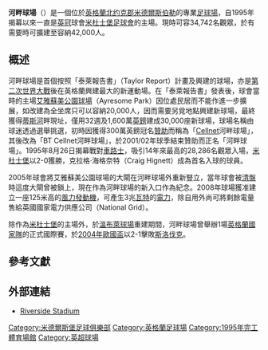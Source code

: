 {{noteTA|G1=EPL|G2=FAcup
|1=zh:米德爾斯伯勒; zh-cn:米德尔斯堡; zh-hk:米杜士堡; zh-tw:米德斯堡
}}
{{Infobox_Stadium 
|  stadium_name      = 河畔球場<br>''Riverside Stadium''
|  nickname          = 
|  image             = [[File:MFC_Riverside_Entrance.JPG|250px]] 
|  caption           = 
|  fullname          = Riverside Stadium
|  location          = [[英格蘭|英格蘭]][[米德爾斯伯勒|米德爾斯伯勒]]
|  built             = 1994年 
|  opened            = 1995年8月26日
|  renovated         = 
|  closed            = 
|  demolished        = 
|  owner             = [[米德爾斯伯勒|米德爾斯伯勒]]市議會 
|  operator          = [[米杜士堡足球會|米杜士堡足球會]]
|  surface           = 草地
|  construction_cost = 1,600万[[英鎊|英鎊]]<ref name="StadiumInfoGazette">{{cite web | url=http://www.gazettelive.co.uk/borofc/clubinfo/ | title=Boro FC Club Information | work=gazettelive.co.uk | accessdate=2007-02-25 | archive-date=2007-06-27 | archive-url=https://web.archive.org/web/20070627050647/http://www.gazettelive.co.uk/borofc/clubinfo/ | dead-url=no }}</ref>
|  architect         = 
|  former_names      = 
|  tenants           = [[米杜士堡足球會|米杜士堡足球會]]<br>(1995年至今)
|  seating_capacity  = 34,742人<ref name="StadiumInfo">{{cite web | url=http://www.mfc.co.uk/page/club/stadium-story/0,,1~2321257,00.html | title=The Riverside Stadium Info | work=MFC.co.uk | accessdate=2014-07-25 | deadurl=yes | archiveurl=https://web.archive.org/web/20140226012458/http://www.mfc.co.uk/page/club/stadium-story/0,,1~2321257,00.html | archivedate=2014-02-26 }}</ref> 
|  dimensions        = 105 x 69 米
}}
'''河畔球場'''（{{lang-en|'''Riverside Stadium'''}}）是一個位於[[英格蘭|英格蘭]][[北约克郡|北约克郡]][[米德爾斯伯勒|米德爾斯伯勒]]的專業[[足球場|足球場]]，自1995年揭幕以來一直是[[英冠|英冠]]球會[[米杜士堡足球會|米杜士堡足球會]]的主場。現時可容34,742名觀眾，於有需要時可擴建至容納42,000人。

==概述==
河畔球場是首個按照「泰萊報告書」（Taylor Report）計畫及興建的球場，亦是[[第二次世界大戰|第二次世界大戰]]後在英格蘭興建最大的新運動場。在「泰萊報告書」發表後，球會當時的主場[[艾雅蘇美公園球場|艾雅蘇美公園球場]]（Ayresome Park）因位處民居而不能作進一步擴展，如改建為全坐席只可以容納20,000人，因而需要另覓地點興建新球場，最終獲得[[蒂斯河|蒂斯河]]畔現址，僅用32週及1,600萬[[英鎊|英鎊]]建成30,000座新球場，球場名稱由球迷透過選舉挑選，初時因獲得300萬英鎊冠名[[贊助|贊助]]而稱為「[[O2|Cellnet]]河畔球場」，其後改為「BT Cellnet河畔球場」，於2001/02年球季結束贊助而正名「河畔球場」。1995年8月26日揭幕戰對[[切尔西足球俱乐部|車路士]]，吸引14年來最高的28,286名觀眾入場，[[米德尔斯堡足球俱乐部|米杜士堡]]以2-0獲勝，克拉格·海格奈特（Craig Hignett）成為首名入球的球員。

2005年球會將艾雅蘇美公園球場的大閘在河畔球場外重新豎立，當年球會被[[清盤|清盤]]時這度大閘曾被鎖上，現在作為河畔球場的新入口作為紀念。2008年球場獲准建立一座125米高的[[風力發動機|風力發動機]]，可產生3兆[[瓦特|瓦特]]的[[電力|電力]]，除自用外尚可將剩餘電量售給英國國家電力供應公司（National Grid）。

除作為[[米德尔斯堡足球俱乐部|米杜士堡]]的主場外，於[[溫布萊球場|溫布萊球場]]重建期間，河畔球場曾舉辦1場[[英格蘭足球代表隊|英格蘭國家隊]]的正式國際賽，於[[2004年歐洲足球錦標賽|2004年歐國盃]]以2-1擊敗[[斯洛伐克國家足球隊|斯洛伐克]]。

== 參考文獻 ==
{{reflist}}

== 外部連結 ==
{{Commonscat|Riverside Stadium}}
* [http://en.structurae.de/structures/data/index.cfm?ID=s0039528 Riverside Stadium] {{Wayback|url=http://en.structurae.de/structures/data/index.cfm?ID=s0039528 |date=20130731110729 }}

{{英冠球場}}
{{英超球場}}



{{DEFAULTSORT:Riverside Stadium}}
[[Category:米德爾斯堡足球俱樂部|Category:米德爾斯堡足球俱樂部]]
[[Category:英格蘭足球場|Category:英格蘭足球場]]
[[Category:1995年完工體育場館|Category:1995年完工體育場館]]
[[Category:英超球場|Category:英超球場]]